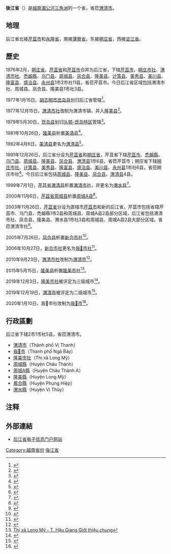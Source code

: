 {{越南省市
|Caption=後江省
|MapTittle=Hau Giang
|Caption-vt=Hậu Giang
|Caption-hannom=後江
|ISOCode=VN-73
|Code=93
|Capital=[[渭清市|渭清市]]
|Region=[[湄公河三角洲|湄公河三角洲]]
|ImaSkyline=Tháp Đồng Hồ ở Vị Thanh.jpg
|ImaCaption=渭清同湖塔
|Areatotal=1621.8
|PopTotal=733017
|PopDensity=auto
|PopTotalyear=2019年
|Race=[[京族|京族]]、[[越南華人|華族]]、[[高棉族|高棉族]]、[[占族|占族]]
|Postal=95xxx
|Telephone=293
|Vehicle=95
|Website=[http://www.haugiang.gov.vn/ 后江省电子信息门户网站]
}}
'''後江省'''（{{vie|v='''Tỉnh Hậu Giang'''|hn=省後江}}）是[[越南|越南]][[湄公河三角洲|湄公河三角洲]]的一个省，省莅[[渭清市|渭清市]]。

==地理==
后江省北接[[芹苴市|芹苴市]]和[[永隆省|永隆省]]，南接[[薄寮省|薄寮省]]，东接[[朔庄省|朔庄省]]，西接[[坚江省|坚江省]]。

==歷史==
1976年2月，[[朔庄省|朔庄省]]、[[芹苴省|芹苴省]]和[[芹苴市|芹苴市]]合并为后江省，下辖[[芹苴市|芹苴市]]、[[朔庄市社|朔庄市社]]、[[渭清市社|渭清市社]]、[[禿衂縣|禿衂縣]]、[[乌门县|乌门县]]、[[周城县_(后江省)|周城县]]、[[凤合县|凤合县]]、[[隆美县|隆美县]]、[[计策县|计策县]]、[[美秀县|美秀县]]、[[美川县|美川县]]、[[隆富县|隆富县]]、[[盛治县|盛治县]]、[[永州县|永州县]]1市2市社11县，省莅芹苴市。今日后江省区域包括渭清市社、周城县、凤合县、隆美县1市社3县。

1977年1月15日，[[胡志明市|胡志明市]][[崑岛县|崑岛县]]划归后江省管辖<ref>{{Cite web |url=https://thuvienphapluat.vn/van-ban/Bo-may-hanh-chinh/Nghi-quyet-phe-chuan-sap-nhap-huyen-Con-Dao-vao-tinh-Hau-Giang/42739/noi-dung.aspx |title=Nghị quyết về việc phê chuẩn việc sáp nhập huyện Côn Đảo vào tỉnh Hậu Giang do Quốc hội ban hành |access-date=2020-03-26 |archive-date=2021-02-07 |archive-url=https://web.archive.org/web/20210207184653/https://thuvienphapluat.vn/van-ban/Bo-may-hanh-chinh/Nghi-quyet-phe-chuan-sap-nhap-huyen-Con-Dao-vao-tinh-Hau-Giang/42739/noi-dung.aspx |dead-url=no }}</ref>。

1977年12月15日，[[渭清市社|渭清市社]]改制为渭清市镇，并入[[隆美县|隆美县]]<ref>{{Cite web |url=https://thuvienphapluat.vn/van-ban/Bo-may-hanh-chinh/Quyet-dinh-330-CP-hop-nhat-huyen-Long-My-va-thi-xa-Vi-Thanh-tinh-Hau-Giang-thanh-huyen-Long-My-57933.aspx |title=Quyết định 330-CP năm 1977 về việc hợp nhất huyện Long Mỹ và thị xã Vị Thanh thuộc tỉnh Hậu Giang thành một đơn vị hành chính lấy tên là huyện Long Mỹ do Hội đồng Chính phủ ban hành |access-date=2020-03-12 |archive-date=2022-06-24 |archive-url=https://web.archive.org/web/20220624010048/https://thuvienphapluat.vn/van-ban/Bo-may-hanh-chinh/Quyet-dinh-330-CP-hop-nhat-huyen-Long-My-va-thi-xa-Vi-Thanh-tinh-Hau-Giang-thanh-huyen-Long-My-57933.aspx }}</ref>。

1979年5月30日，[[崑岛县|崑岛县]]划归[[头顿-崑岛特区|头顿-崑岛特区]]管辖<ref>{{Cite web |url=https://thuvienphapluat.vn/van-ban/Bo-may-hanh-chinh/Nghi-quyet-thanh-lap-dac-khu-Vung-Tau-Con-Dao-truc-thuoc-Trung-uong/42745/noi-dung.aspx |title=Nghị quyết về việc thành lập đặc khu Vũng Tàu - Côn Đảo trực thuộc Trung ương do Quốc hội ban hành |access-date=2020-03-14 |archive-date=2021-02-08 |archive-url=https://web.archive.org/web/20210208003144/https://thuvienphapluat.vn/van-ban/Bo-may-hanh-chinh/Nghi-quyet-thanh-lap-dac-khu-Vung-Tau-Con-Dao-truc-thuoc-Trung-uong/42745/noi-dung.aspx |dead-url=no }}</ref>。

1981年10月26日，[[隆美县|隆美县]]析置[[美清县|美清县]]<ref>{{Cite web |url=https://thuvienphapluat.vn/van-ban/Bo-may-hanh-chinh/Quyet-dinh-119-HDBT-phan-vach-dia-gioi-xa-thuoc-tinh-Hau-Giang-43157.aspx |title=Quyết định 119-HĐBT năm 1981 phân vạch địa giới một số xã thuộc tỉnh Hậu Giang do Hội đồng Bộ trưởng ban hành |access-date=2020-03-12 |archive-date=2022-06-24 |archive-url=https://web.archive.org/web/20220624004726/https://thuvienphapluat.vn/van-ban/Bo-may-hanh-chinh/Quyet-dinh-119-HDBT-phan-vach-dia-gioi-xa-thuoc-tinh-Hau-Giang-43157.aspx }}</ref>。

1982年4月6日，[[美清县|美清县]]更名为[[渭清县|渭清县]]<ref>{{Cite web |url=https://thuvienphapluat.vn/van-ban/Bo-may-hanh-chinh/Quyet-dinh-64-HDBT-doi-ten-huyen-My-Thanh-thuoc-tinh-Hau-Giang/43926/noi-dung.aspx |title=Quyết định 64-HĐBT năm 1982 về việc đổi tên huyện Mỹ Thanh thuộc tỉnh Hậu Giang do Hội đồng Bộ trưởng ban hành |access-date=2020-03-12 |archive-date=2022-06-24 |archive-url=https://web.archive.org/web/20220624004728/https://thuvienphapluat.vn/van-ban/Bo-may-hanh-chinh/Quyet-dinh-64-HDBT-doi-ten-huyen-My-Thanh-thuoc-tinh-Hau-Giang/43926/noi-dung.aspx }}</ref>。

1991年12月26日，后江省分设为[[芹苴省|芹苴省]]和[[朔庄省|朔庄省]]，芹苴省下辖[[芹苴市|芹苴市]]、[[禿衂縣|禿衂縣]]、[[乌门县|乌门县]]、[[周城县_(后江省)|周城县]]、[[隆美县|隆美县]]、[[凤合县|凤合县]]、[[渭清县|渭清县]]1市6县，省莅芹苴市；朔庄省下辖[[朔庄市社|朔庄市社]]、[[计策县|计策县]]、[[美秀县|美秀县]]、[[隆富县|隆富县]]、[[盛治县|盛治县]]、[[美川县|美川县]]、[[永州县|永州县]]1市社6县，省莅朔庄市社<ref>{{Cite web |url=https://thuvienphapluat.vn/van-ban/Bo-may-hanh-chinh/Nghi-quyet-phan-vach-lai-dia-gioi-hanh-chinh-tinh-42812.aspx |title=Nghị quyết về việc phân vạch lại địa giới hành chính một số tỉnh do Quốc hội ban hành |accessdate=2020-03-12 |archive-date=2017-09-02 |archive-url=https://web.archive.org/web/20170902013110/https://thuvienphapluat.vn/van-ban/Bo-may-hanh-chinh/Nghi-quyet-phan-vach-lai-dia-gioi-hanh-chinh-tinh-42812.aspx |dead-url=no }}</ref>。今日后江省包括[[周城县_(后江省)|周城县]]、[[隆美县|隆美县]]、[[凤合县|凤合县]]、[[渭清县|渭清县]]4县。

1999年7月1日，[[芹苴省|芹苴省]][[渭清县|渭清县]]析置[[渭清市社|渭清市社]]，并更名为[[渭水县|渭水县]]<ref>{{Cite web |url=https://thuvienphapluat.vn/van-ban/Bat-dong-san/Nghi-dinh-45-1999-ND-CP-thanh-lap-thi-xa-Vi-Thanh-doi-ten-huyen-Vi-Thanh-thanh-huyen-Vi-Thuy-va-thanh-lap-cac-phuong-xa-thi-tran-thuoc-tinh-Can-Tho-45424.aspx |title=Nghị định 45/1999/NĐ-CP về việc thành lập thị xã Vị Thanh, đổi tên huyện Vị Thanh thành huyện Vị Thuỷ và thành lập các phường, xã, thị trấn thuộc thị xã Vị Thanh và huyện Vị Thuỷ, tỉnh Cần Thơ |access-date=2020-03-12 |archive-date=2021-12-15 |archive-url=https://web.archive.org/web/20211215082642/https://thuvienphapluat.vn/van-ban/Bat-dong-san/Nghi-dinh-45-1999-ND-CP-thanh-lap-thi-xa-Vi-Thanh-doi-ten-huyen-Vi-Thanh-thanh-huyen-Vi-Thuy-va-thanh-lap-cac-phuong-xa-thi-tran-thuoc-tinh-Can-Tho-45424.aspx }}</ref>。

2000年11月6日，[[芹苴省|芹苴省]][[周城县_(后江省)|周城县]]析置[[周城A县|周城A县]]<ref>{{Cite web |url=https://thuvienphapluat.vn/van-ban/Bat-dong-san/Nghi-dinh-64-2000-ND-CP-dieu-chinh-dia-gioi-hanh-chinh-huyen-Chau-Thanh-de-tai-lap-huyen-Chau-Thanh-A-tinh-Can-Tho-8182.aspx |title=Nghị định 64/2000/NĐ-CP về việc điều chỉnh địa giới hành chính huyện Châu Thành để tái lập huyện Châu Thành A, tỉnh Cần Thơ |access-date=2020-03-12 |archive-date=2021-12-15 |archive-url=https://web.archive.org/web/20211215082624/https://thuvienphapluat.vn/van-ban/Bat-dong-san/Nghi-dinh-64-2000-ND-CP-dieu-chinh-dia-gioi-hanh-chinh-huyen-Chau-Thanh-de-tai-lap-huyen-Chau-Thanh-A-tinh-Can-Tho-8182.aspx }}</ref>。

2003年11月26日，[[芹苴省|芹苴省]]分设为直辖市[[芹苴市|芹苴市]]和新的后江省，芹苴市包括省辖芹苴市、乌门县、禿衂縣1市2县和周城县、周城A县2县部分区域，后江省包括渭清市社、凤合县、隆美县、渭水县1市社3县和周城县、周城A县2县大部分区域，省莅渭清市社<ref>{{Cite web |url=https://thuvienphapluat.vn/van-ban/Bo-may-hanh-chinh/Nghi-quyet-22-2003-QH11-chia-va-dieu-chinh-dia-gioi-hanh-chinh-tinh-51694.aspx |title=Nghị quyết số 22/2003/QH11 về việc chia và điều chỉnh địa giới hành chính một số tỉnh do Quốc Hội ban hành |accessdate=2020-03-12 |archive-date=2020-04-01 |archive-url=https://web.archive.org/web/20200401154629/https://thuvienphapluat.vn/van-ban/Bo-may-hanh-chinh/Nghi-quyet-22-2003-QH11-chia-va-dieu-chinh-dia-gioi-hanh-chinh-tinh-51694.aspx |dead-url=no }}</ref>。

2005年7月26日，[[凤合县|凤合县]]析置[[新合市社|新合市社]]<ref>{{Cite web |url=https://thuvienphapluat.vn/van-ban/Bat-dong-san/Nghi-dinh-98-2005-ND-CP-thanh-lap-thi-xa-Tan-Hiep-tinh-Hau-Giang-thanh-lap-phuong-xa-thuoc-Tan-Hiep-2569.aspx |title=Nghị định 98/2005/NĐ-CP về việc thành lập thị xã Tân Hiệp, tỉnh Hậu Giang, thành lập phường, xã thuộc thị xã Tân Hiệp |access-date=2020-03-12 |archive-date=2021-12-15 |archive-url=https://web.archive.org/web/20211215093637/https://thuvienphapluat.vn/van-ban/Bat-dong-san/Nghi-dinh-98-2005-ND-CP-thanh-lap-thi-xa-Tan-Hiep-tinh-Hau-Giang-thanh-lap-phuong-xa-thuoc-Tan-Hiep-2569.aspx }}</ref>。

2006年10月27日，[[新合市社|新合市社]]更名为[[我𠤩市社|我𠤩市社]]<ref>{{Cite web |url=https://thuvienphapluat.vn/van-ban/Bat-dong-san/Nghi-dinh-124-2006-ND-CP-dieu-chinh-dia-gioi-hanh-chinh-thanh-lap-xa-thi-tran-thuoc-thi-xa-Vi-Thanh-huyen-Long-My-doi-ten-Tan-Hiep-Nga-Bay-Hau-Giang-14846.aspx |title=Nghị định 124/2006/NĐ-CP về việc điều chỉnh địa giới hành chính, thành lập xã, thị trấn thuộc thị xã Vị Thanh, huyện Long Mỹ; đổi tên thị xã Tân Hiệp thành thị xã Ngã Bảy, tỉnh Hậu Giang |access-date=2020-03-12 |archive-date=2021-12-15 |archive-url=https://web.archive.org/web/20211215093657/https://thuvienphapluat.vn/van-ban/Bat-dong-san/Nghi-dinh-124-2006-ND-CP-dieu-chinh-dia-gioi-hanh-chinh-thanh-lap-xa-thi-tran-thuoc-thi-xa-Vi-Thanh-huyen-Long-My-doi-ten-Tan-Hiep-Nga-Bay-Hau-Giang-14846.aspx }}</ref>。

2010年9月23日，[[渭清市社|渭清市社]]改制为[[渭清市|渭清市]]<ref>{{Cite web |url=https://thuvienphapluat.vn/van-ban/Bo-may-hanh-chinh/Nghi-quyet-34-NQ-CP-thanh-lap-thanh-pho-Vi-Thanh-thuoc-tinh-Hau-Giang-112091.aspx |title=Nghị quyết 34/NQ-CP năm 2010 thành lập thành phố Vị Thanh thuộc tỉnh Hậu Giang do Chính phủ ban hành |access-date=2020-03-12 |archive-date=2021-12-15 |archive-url=https://web.archive.org/web/20211215093647/https://thuvienphapluat.vn/van-ban/Bo-may-hanh-chinh/Nghi-quyet-34-NQ-CP-thanh-lap-thanh-pho-Vi-Thanh-thuoc-tinh-Hau-Giang-112091.aspx }}</ref>。

2015年5月15日，[[隆美县|隆美县]]析置[[隆美市社|隆美市社]]<ref>[http://www.haugiang.gov.vn/Default.aspx?pageindex=2&pageid=5848&siteid=80 Thị xã Long Mỹ - T. Hậu Giang Giới thiệu chung]</ref>。

2019年12月3日，[[隆美市社|隆美市社]]被评定为三级城市<ref>{{Cite web |url=https://luatvietnam.vn/hanh-chinh/quyet-dinh-1012-qd-bxd-2019-cong-nhan-thi-xa-long-my-la-do-thi-loai-iii-178983-d1.html |title=Quyết định 1012/QĐ-BXD 2019 công nhận thị xã Long Mỹ, tỉnh Hậu Giang là đô thị loại III |access-date=2020-03-30 |archive-date=2022-06-24 |archive-url=https://web.archive.org/web/20220624004827/https://luatvietnam.vn/hanh-chinh/quyet-dinh-1012-qd-bxd-2019-cong-nhan-thi-xa-long-my-la-do-thi-loai-iii-178983-d1.html }}</ref>。

2019年12月19日，[[渭清市|渭清市]]被评定为二级城市<ref>{{Cite web |url=http://vanban.chinhphu.vn/portal/page/portal/chinhphu/hethongvanban?mode=detail&document_id=198649 |title=Quyết định số 1845/QĐ-TTg của Thủ tướng Chính phủ : Về việc công nhận thành phố Vị Thanh mở rộng đạt tiêu chí đô thị loại II trực thuộc tỉnh Hậu Giang |access-date=2020-03-12 |archive-date=2021-12-15 |archive-url=https://web.archive.org/web/20211215093714/http://vanban.chinhphu.vn/portal/page/portal/chinhphu/hethongvanban?mode=detail&document_id=198649 }}</ref>。

2020年1月10日，我𠤩市社改制为[[我𠤩市|我𠤩市]]<ref>{{Cite web |url=http://vanban.chinhphu.vn/portal/page/portal/chinhphu/hethongvanban?mode=detail&document_id=199020 |title=Nghị quyết số 869/NQ-UBTVQH14 của ỦY BAN THƯỜNG VỤ QUỐC HỘI : Về việc sắp xếp các đơn vị hành chính cấp huyện, cấp xã thuộc tỉnh Hậu Giang |access-date=2020-02-06 |archive-date=2020-12-18 |archive-url=https://web.archive.org/web/20201218025628/http://vanban.chinhphu.vn/portal/page/portal/chinhphu/hethongvanban?mode=detail&document_id=199020 |dead-url=no }}</ref>。

==行政區劃==
后江省下辖2市1市社5县，省莅渭清市。
* [[渭清市|渭清市]]（Thành phố Vị Thanh）
* [[我𠤩市|我𠤩市]]（Thành phố Ngã Bảy）
* [[隆美市社|隆美市社]]（Thị xã Long Mỹ）
* [[周城縣_(後江省)|周城縣]]（Huyện Châu Thành）
* [[周城A縣|周城A縣]]（Huyện Châu Thành A）
* [[隆美縣|隆美縣]]（Huyện Long Mỹ）
* [[鳳合縣|鳳合縣]]（Huyện Phụng Hiệp）
* [[渭水縣|渭水縣]]（Huyện Vị Thủy）

==注释==
{{reflist|2}}

==外部連結==
*[http://www.haugiang.gov.vn/ 后江省电子信息门户网站] {{Wayback|url=http://www.haugiang.gov.vn/ |date=20080520113621 }}{{vi}}

{{后江省行政区划}}
{{越南九龙江三角洲之县市镇区域划分}}
{{vietnam}}

[[Category:越南省份|Category:越南省份]]
[[Category:後江省|]]